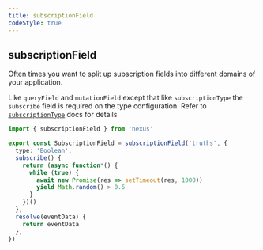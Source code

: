 ```yaml
---
title: subscriptionField
codeStyle: true
---
```


## subscriptionField

Often times you want to split up subscription fields into different domains of your application.

Like `queryField` and `mutationField` except that like `subscriptionType` the `subscribe` field is required on the type configuration. Refer to [`subscriptionType`](/api/subscription-type) docs for details

```ts
import { subscriptionField } from 'nexus'

export const SubscriptionField = subscriptionField('truths', {
  type: 'Boolean',
  subscribe() {
    return (async function*() {
      while (true) {
        await new Promise(res => setTimeout(res, 1000))
        yield Math.random() > 0.5
      }
    })()
  },
  resolve(eventData) {
    return eventData
  },
})
```
